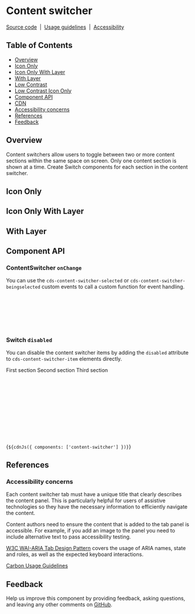 
<Meta of={ContentSwitcherStories} />

# Content switcher

[Source code](https://github.com/carbon-design-system/carbon/tree/main/packages/web-components/src/components/content-switcher)
&nbsp;|&nbsp;
[Usage guidelines](https://www.carbondesignsystem.com/components/content-switcher/usage)
&nbsp;|&nbsp;
[Accessibility](https://www.carbondesignsystem.com/components/content-switcher/accessibility)

## Table of Contents

- [Overview](#overview)
- [Icon Only](#icon-only)
- [Icon Only With Layer](#icon-only-with-layer)
- [With Layer](#with-layer)
- [Low Contrast](#low-contrast)
- [Low Contrast Icon Only](#low-contrast-icon-only)
- [Component API](#component-api)
- [CDN](#cdn)
- [Accessibility concerns](#accessibility-concerns)
- [References](#references)
- [Feedback](#feedback)

## Overview

Content switchers allow users to toggle between two or more content sections
within the same space on screen. Only one content section is shown at a time.
Create Switch components for each section in the content switcher.

<Canvas of={ContentSwitcherStories.Default} />

## Icon Only

<Canvas of={ContentSwitcherStories.IconOnly} />

## Icon Only With Layer

<Canvas of={ContentSwitcherStories.IconOnlyWithLayer} />

## With Layer

<Canvas of={ContentSwitcherStories.WithLayer} />

## Component API

<ArgTypes of="cds-content-switcher" />

<ArgTypes of="cds-content-switcher-item" />

### ContentSwitcher `onChange`

You can use the `cds-content-switcher-selected` or
`cds-content-switcher-beingselected` custom events to call a custom function for
event handling.

```javascript
document.addEventListener('cds-content-switcher-selected', (event) => {
  const { currentTarget } = event;
  const { detail } = event as CustomEvent;
  const { evt } = detail;
  console.log('details:', currentTarget, evt);
});
```

### Switch `disabled`

You can disable the content switcher items by adding the `disabled` attribute to
`cds-content-switcher-item` elements directly.

<cds-content-switcher>
  <cds-content-switcher-item disabled value="all" name="one" text="First section">
    First section
  </cds-content-switcher-item>
  <cds-content-switcher-item disabled value="cloudFoundry " name="two" text="Second section">
    Second section
  </cds-content-switcher-item>
  <cds-content-switcher-item disabled value="staging" name="three" text="Third section">
    Third section
  </cds-content-switcher-item>
</cds-content-switcher>

```html
<cds-content-switcher>
  <cds-content-switcher-item disabled value="all" name="one" text="First section">
    First section
  </cds-content-switcher-item>
  <cds-content-switcher-item disabled value="cloudFoundry" name="two" text="Second section">
    Second section
  </cds-content-switcher-item>
  <cds-content-switcher-item disabled value="staging" name="three" text="Third section">
    Third section
  </cds-content-switcher-item>
</cds-content-switcher>
```

<Markdown>{`${cdnJs({ components: ['content-switcher'] })}`}</Markdown>

## References

### Accessibility concerns

Each content switcher tab must have a unique title that clearly describes the
content panel. This is particularly helpful for users of assistive technologies
so they have the necessary information to efficiently navigate the content.

Content authors need to ensure the content that is added to the tab panel is
accessible. For example, if you add an image to the panel you need to include
alternative text to pass accessibility testing.

[W3C WAI-ARIA Tab Design Pattern](https://www.w3.org/TR/wai-aria-practices-1.1/#tabpanel)
covers the usage of ARIA names, state and roles, as well as the expected
keyboard interactions.

[Carbon Usage Guidelines](https://www.carbondesignsystem.com/components/content-switcher/usage/)

## Feedback

Help us improve this component by providing feedback, asking questions, and
leaving any other comments on
[GitHub](https://github.com/carbon-design-system/carbon/edit/main/packages/web-components/src/components/content-switcher/content-switcher.mdx).
